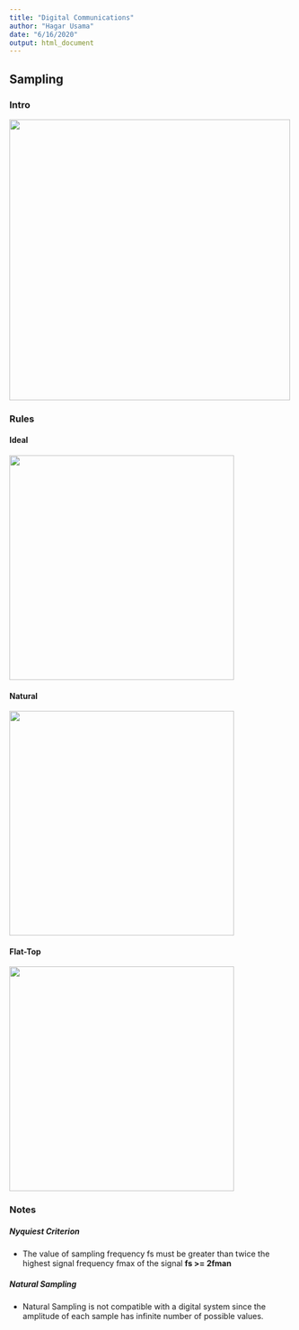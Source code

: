 ```yaml
---
title: "Digital Communications"
author: "Hagar Usama"
date: "6/16/2020"
output: html_document
---
```


## Sampling {.tabset}

### Intro

<img src=Sampling.jpg width="500">

### Rules

<!-- $$ x_s(t) = x(t) x_\delta(t)= x(t)\sum_{n=-infty}^{infty}\delta(t-nT_s)$$ -->

<!-- <img src="http://latex.codecogs.com/svg.latex?x_s(t) = x(t) x_\delta(t)= x(t)\sum_{n=-infty}^{infty}\delta(t-nT_s)" border="0"/> -->

#### Ideal
<img src="eqn/ideal.png" width="400">

#### Natural
<img src="eqn/natural.png" width="400">

#### Flat-Top
<img src="eqn/flat_top.png" width="400">


### Notes

##### Nyquiest Criterion
* The value of sampling frequency fs must be greater than twice  the highest signal frequency fmax of the signal
**fs >= 2fman**

##### Natural Sampling
* Natural Sampling is not compatible with a digital system since the amplitude of each sample has infinite number of possible values.


<script type="text/javascript" async

src="https://cdn.mathjax.org/mathjax/latest/MathJax.js?config=TeX-MML-AM_CHTML">